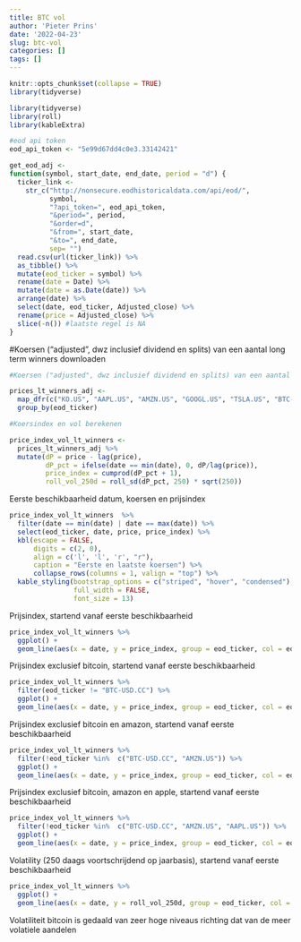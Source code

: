 ```yaml
---
title: BTC vol
author: 'Pieter Prins'
date: '2022-04-23'
slug: btc-vol
categories: []
tags: []
---
```


```r
knitr::opts_chunk$set(collapse = TRUE)
library(tidyverse)
```

```r
library(tidyverse)
library(roll)
library(kableExtra)

#eod api token
eod_api_token <- "5e99d67dd4c0e3.33142421"

```


```r
get_eod_adj <-
function(symbol, start_date, end_date, period = "d") {
  ticker_link <- 
    str_c("http://nonsecure.eodhistoricaldata.com/api/eod/", 
          symbol, 
          "?api_token=", eod_api_token, 
          "&period=", period, 
          "&order=d", 
          "&from=", start_date,
          "&to=", end_date,
          sep= "")
  read.csv(url(ticker_link)) %>% 
  as_tibble() %>% 
  mutate(eod_ticker = symbol) %>% 
  rename(date = Date) %>% 
  mutate(date = as.Date(date)) %>% 
  arrange(date) %>% 
  select(date, eod_ticker, Adjusted_close) %>% 
  rename(price = Adjusted_close) %>% 
  slice(-n()) #laatste regel is NA
}
```

#Koersen ("adjusted", dwz inclusief dividend en splits) van een aantal long term winners downloaden

```r
#Koersen ("adjusted", dwz inclusief dividend en splits) van een aantal long term winners downloaden

prices_lt_winners_adj <- 
  map_dfr(c("KO.US", "AAPL.US", "AMZN.US", "GOOGL.US", "TSLA.US", "BTC-USD.CC"), get_eod_adj, start_date = "1990-01-01", end_date = Sys.Date(), period = "d") %>% 
  group_by(eod_ticker)
```



```r
#Koersindex en vol berekenen

price_index_vol_lt_winners <-
  prices_lt_winners_adj %>% 
  mutate(dP = price - lag(price), 
         dP_pct = ifelse(date == min(date), 0, dP/lag(price)), 
         price_index = cumprod(dP_pct + 1), 
         roll_vol_250d = roll_sd(dP_pct, 250) * sqrt(250)) 
```

Eerste beschikbaarheid datum, koersen en prijsindex

```r
price_index_vol_lt_winners  %>% 
  filter(date == min(date) | date == max(date)) %>% 
  select(eod_ticker, date, price, price_index) %>% 
  kbl(escape = FALSE, 
      digits = c(2, 0), 
      align = c('l', 'l', 'r', "r"), 
      caption = "Eerste en laatste koersen") %>% 
      collapse_rows(columns = 1, valign = "top") %>% 
  kable_styling(bootstrap_options = c("striped", "hover", "condensed"), 
                full_width = FALSE, 
                font_size = 13)
```

Prijsindex, startend vanaf eerste beschikbaarheid

```r

price_index_vol_lt_winners %>% 
  ggplot() + 
  geom_line(aes(x = date, y = price_index, group = eod_ticker, col = eod_ticker))

```

Prijsindex exclusief bitcoin, startend vanaf eerste beschikbaarheid

```r

price_index_vol_lt_winners %>% 
  filter(eod_ticker != "BTC-USD.CC") %>% 
  ggplot() + 
  geom_line(aes(x = date, y = price_index, group = eod_ticker, col = eod_ticker))

```

Prijsindex exclusief bitcoin en amazon, startend vanaf eerste beschikbaarheid

```r

price_index_vol_lt_winners %>% 
  filter(!eod_ticker %in%  c("BTC-USD.CC", "AMZN.US")) %>% 
  ggplot() + 
  geom_line(aes(x = date, y = price_index, group = eod_ticker, col = eod_ticker))

```

Prijsindex exclusief bitcoin, amazon en apple, startend vanaf eerste beschikbaarheid

```r

price_index_vol_lt_winners %>% 
  filter(!eod_ticker %in%  c("BTC-USD.CC", "AMZN.US", "AAPL.US")) %>% 
  ggplot() + 
  geom_line(aes(x = date, y = price_index, group = eod_ticker, col = eod_ticker))

```

Volatility (250 daags voortschrijdend op jaarbasis), startend vanaf eerste beschikbaarheid

```r

price_index_vol_lt_winners %>% 
  ggplot() + 
  geom_line(aes(x = date, y = roll_vol_250d, group = eod_ticker, col = eod_ticker))

```

Volatiliteit bitcoin is gedaald van zeer hoge niveaus richting dat van de meer volatiele aandelen

